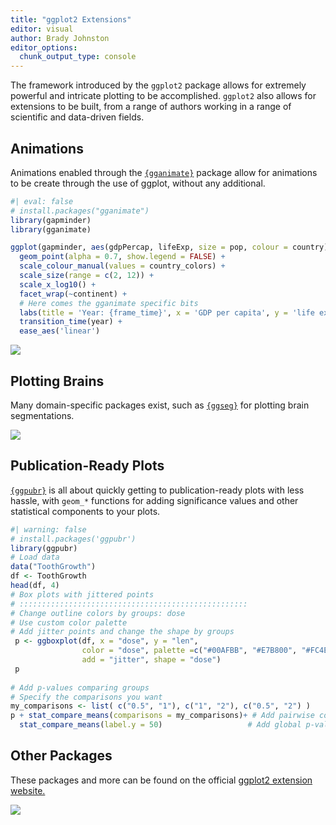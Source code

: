 ```yaml
---
title: "ggplot2 Extensions"
editor: visual
author: Brady Johnston
editor_options:
  chunk_output_type: console
---
```


The framework introduced by the `ggplot2` package allows for extremely powerful and intricate plotting to be accomplished. `ggplot2` also allows for extensions to be built, from a range of authors working in a range of scientific and data-driven fields.

## Animations

Animations enabled through the [`{gganimate}`](https://gganimate.com/) package allow for animations to be create through the use of ggplot, without any additional.

```r
#| eval: false
# install.packages("gganimate")
library(gapminder)
library(gganimate)

ggplot(gapminder, aes(gdpPercap, lifeExp, size = pop, colour = country)) +
  geom_point(alpha = 0.7, show.legend = FALSE) +
  scale_colour_manual(values = country_colors) +
  scale_size(range = c(2, 12)) +
  scale_x_log10() +
  facet_wrap(~continent) +
  # Here comes the gganimate specific bits
  labs(title = 'Year: {frame_time}', x = 'GDP per capita', y = 'life expectancy') +
  transition_time(year) +
  ease_aes('linear')
```

![](https://gganimate.com/reference/figures/README-unnamed-chunk-4-1.gif)

## Plotting Brains

Many domain-specific packages exist, such as [`{ggseg}`](https://ggseg.github.io/ggseg/index.html) for plotting brain segmentations.

![](https://ggseg.github.io/ggseg/articles/ggseg-old_files/figure-html/duplicate-1.png)

## Publication-Ready Plots

[`{ggpubr}`](https://rpkgs.datanovia.com/ggpubr/) is all about quickly getting to publication-ready plots with less hassle, with `geom_*` functions for adding significance values and other statistical components to your plots.

```r
#| warning: false
# install.packages('ggpubr')
library(ggpubr)
# Load data
data("ToothGrowth")
df <- ToothGrowth
head(df, 4)
# Box plots with jittered points
# :::::::::::::::::::::::::::::::::::::::::::::::::::
# Change outline colors by groups: dose
# Use custom color palette
# Add jitter points and change the shape by groups
 p <- ggboxplot(df, x = "dose", y = "len",
                color = "dose", palette =c("#00AFBB", "#E7B800", "#FC4E07"),
                add = "jitter", shape = "dose")
 p
 
# Add p-values comparing groups
# Specify the comparisons you want
my_comparisons <- list( c("0.5", "1"), c("1", "2"), c("0.5", "2") )
p + stat_compare_means(comparisons = my_comparisons)+ # Add pairwise comparisons p-value
  stat_compare_means(label.y = 50)                   # Add global p-value
```

## Other Packages

These packages and more can be found on the official [ggplot2 extension website.](https://exts.ggplot2.tidyverse.org/gallery/)

![](images/CleanShot%202022-06-30%20at%2016.05.32@2x.png)
